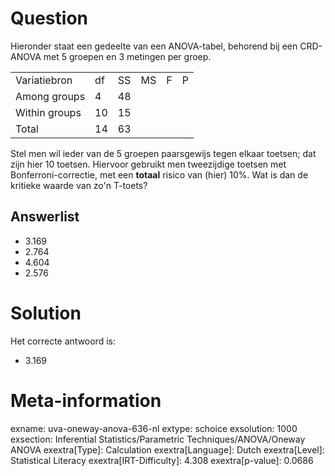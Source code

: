Question
========

Hieronder staat een gedeelte van een ANOVA-tabel, behorend bij een
CRD-ANOVA met 5 groepen en 3 metingen per groep.

  --------------- ---- ---- ---- --- ---
  Variatiebron    df   SS   MS   F   P
  Among groups    4    48            
  Within groups   10   15            
  Total           14   63            
  --------------- ---- ---- ---- --- ---

Stel men wil ieder van de 5 groepen paarsgewijs tegen elkaar toetsen;
dat zijn hier 10 toetsen. Hiervoor gebruikt men tweezijdige toetsen met
Bonferroni-correctie, met een **totaal** risico van (hier) 10%. Wat is
dan de kritieke waarde van zo\'n T-toets?

Answerlist
----------

* 3.169
* 2.764
* 4.604
* 2.576

Solution
========

Het correcte antwoord is: 

* 3.169

Meta-information
================
exname: uva-oneway-anova-636-nl
extype: schoice
exsolution: 1000
exsection: Inferential Statistics/Parametric Techniques/ANOVA/Oneway ANOVA
exextra[Type]: Calculation
exextra[Language]: Dutch
exextra[Level]: Statistical Literacy
exextra[IRT-Difficulty]: 4.308
exextra[p-value]: 0.0686
